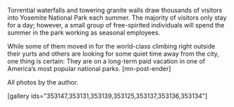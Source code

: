 Torrential waterfalls and towering granite walls draw thousands of visitors into Yosemite National Park each summer. The majority of visitors only stay for a day; however, a small group of free-spirited individuals will spend the summer in the park working as seasonal employees.

While some of them moved in for the world-class climbing right outside their yurts and others are looking for some quiet time away from the city, one thing is certain: They are on a long-term paid vacation in one of America’s most popular national parks. [mn-post-ender]

All photos by the author.

[gallery ids="353147,353131,353139,353125,353137,353136,353134"]
